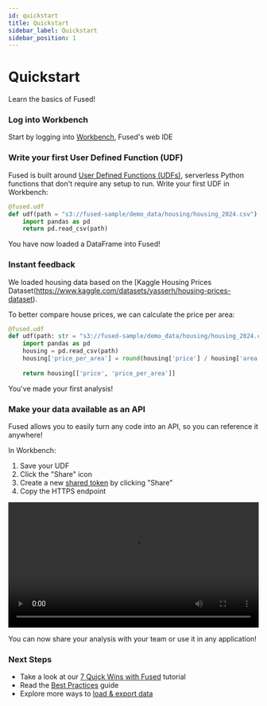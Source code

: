 ```yaml
---
id: quickstart
title: Quickstart
sidebar_label: Quickstart
sidebar_position: 1
---
```


# Quickstart

Learn the basics of Fused!

### Log into Workbench

Start by logging into [Workbench](https://www.fused.io/workbench), Fused's web IDE

### Write your first User Defined Function (UDF)

Fused is built around [User Defined Functions (UDFs)](/core-concepts/why/), serverless Python functions that don't require any setup to run. Write your first UDF in Workbench: 

```python
@fused.udf
def udf(path = "s3://fused-sample/demo_data/housing/housing_2024.csv"):
	import pandas as pd
	return pd.read_csv(path)
```

You have now loaded a DataFrame into Fused! 

### Instant feedback

We loaded housing data based on the [Kaggle Housing Prices Dataset(https://www.kaggle.com/datasets/yasserh/housing-prices-dataset). 

To better compare house prices, we can calculate the price per area:

```python
@fused.udf
def udf(path: str = "s3://fused-sample/demo_data/housing/housing_2024.csv"):
    import pandas as pd
    housing = pd.read_csv(path)
    housing['price_per_area'] = round(housing['price'] / housing['area'], 2)
    
    return housing[['price', 'price_per_area']]
```

You've made your first analysis!

### Make your data available as an API

Fused allows you to easily turn any code into an API, so you can reference it anywhere!

In Workbench:
1. Save your UDF
2. Click the "Share" icon
3. Create a new [shared token](/workbench/udf-builder/navigation/#share) by clicking "Share"
4. Copy the HTTPS endpoint

<video width="100%" controls>
  <source src="/img/quickstart/Sharing_to_URL.mp4" type="video/mp4" />
</video>

You can now share your analysis with your team or use it in any application!


### Next Steps

- Take a look at our [7 Quick Wins with Fused](/tutorials/fused-quick-wins) tutorial
- Read the [Best Practices](/core-concepts/best-practices/) guide
- Explore more ways to [load & export data](/examples/load-export-data/)